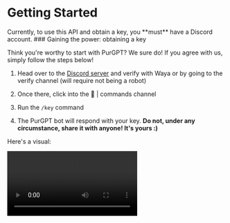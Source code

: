 
# Getting Started

<Callout type="info" emoji="ℹ️">
  Currently, to use this API and obtain a key, you **must** have a Discord
  account.
</Callout>

<Steps>
### Gaining the power: obtaining a key
 
Think you're worthy to start with PurGPT? We sure do! If you agree with us, simply follow the steps below!

1. Head over to the [Discord server](https://discord.gg/9PU85As8Pd) and verify with Waya or by going to the <DiscordChannel>verify</DiscordChannel> channel (will require not being a robot)

2. Once there, click into the <DiscordChannel>👾 | commands</DiscordChannel> channel

3. Run the `/key` command

4. The PurGPT bot will respond with your key. **Do not, under any circumstance, share it with anyone! It's yours :)**

Here's a visual:

<Video src="/docs/getting-started/gain-the-key.mp4" />

### Unleashing the power: using the AI

Once you have your key, the power of PurGPT can be unleashed. Before moving to this step, if you wish, you may test out PurGPT by chatting with it: Use the `/chat` command!

The way that one interacts with PurGPT is, currently, through POST requests (whether that be through cURL, `fetch()`, or other means). This makes it easy to use and cross platform.

A simple demonstration of using PurGPT, using the `completions` model, is below:

<Tabs items={["JavaScript/Ajax", "Node.js", "Python", "C#", "cURL/BASH"]}>
  <Tab>
   ```js copy filename="index.js"
const url = 'https://purgpt.xyz/v1/chat/completions';

const data = JSON.stringify({
        "messages": [{ "role": "user", "content": "Hello, PurGPT!" }],
        "key": "YOUR API KEY",
        "model": "gpt-3.5-turbo" // ANY DESIRED MODEL
    });

const response = await fetch(url, {
    method: 'POST',
    headers: {
        'Content-Type': 'application/json',
    },
    body: data,
});

const text = await response.text();

console.log(text);
   ```
  </Tab>
  <Tab>
   ```js copy filename="index.js"
const http = require("https");

const url = 'https://purgpt.xyz/v1/chat/completions';

const options = {
    method: 'POST',
    'Content-Type': 'application/json',
};

const data = JSON.stringify({
        "messages": [{ "role": "user", "content": "Hello, PurGPT!" }],
        "key": "YOUR API KEY",
        "model": "gpt-3.5-turbo" // ANY DESIRED MODEL
    });

let result = '';
const req = http.request(url, options, (res) => {
    console.log(res.statusCode);

    res.setEncoding('utf8');
    res.on('data', (chunk) => {
        result += chunk;
    });

    res.on('end', () => {
        console.log(result);
    });
});

req.on('error', (e) => {
    console.error(e);
});

req.write(data);
req.end();
    ```
</Tab>
<Tab>
   ```py copy filename="index.py"
import requests
from requests.structures import CaseInsensitiveDict

url = "https://purgpt.xyz/v1/chat/completions"

headers = CaseInsensitiveDict()
headers["Content-Type"] = "application/json"

data = """
{
        "messages": [{ "role": "user", "content": "Hello, PurGPT!" }],
        "key": "YOUR API KEY",
        "model": "gpt-3.5-turbo" // ANY DESIRED MODEL
    }
"""


resp = requests.post(url, headers=headers, data=data)

print(resp.status_code)
```
</Tab>
<Tab>
   ```cs copy filename="index.cs"
var url = "https://purgpt.xyz/v1/chat/completions";

var httpRequest = (HttpWebRequest)WebRequest.Create(url);
httpRequest.Method = "POST";

httpRequest.ContentType = "application/json";

var data = @"{
        ""messages"": [{ ""role"": ""user"", ""content"": ""Hello, PurGPT!"" }],
        ""key"": ""YOUR API KEY"",
        ""model"": ""gpt-3.5-turbo"" // ANY DESIRED MODEL
    }";
```
</Tab>
<Tab>
   ```bash copy filename="Console"
curl -X POST https://purgpt.xyz/v1/chat/completions -H "Content-Type: application/json" --data-binary @- <<DATA
{
        "messages": [{ "role": "user", "content": "Hello, PurGPT!" }],
        "key": "YOUR API KEY",
        "model": "gpt-3.5-turbo" // ANY DESIRED MODEL
    }
DATA

```
</Tab>
</Tabs>
Returns:

   ```json filename="Console"
   {
    "id": "chatcmpl-7aW8BDCAXErPoazm2dSI1EKEUzKBQ",
    "object": "chat.completion",
    "created": 1688937675,
    "model": "gpt-3.5-turbo-0613",
    "choices": [{
        "index": 0,
        "message": {
            "role": "assistant",
            "content": "Hello! How can I assist you today?"
        },
        "finish_reason": "stop"
    }],
    "usage": {
        "prompt_tokens": 13,
        "completion_tokens": 9,
        "total_tokens": 22
    }
}
```

### Understanding the power: how to use PurGPT

PurGPT is simple: all you have to do is send a POST request to a URL which, depending on your desired action, will give you your desired output.

The URL is constructed like so:

| **Base URL**           	| + 	| **Action**             	| = 	| **Result**                                 	|
|------------------------	|---	|------------------------	|---	|--------------------------------------------	|
| https://purgpt.xyz/v1/ 	|   	| `completions`          	|   	| https://purgpt.xyz/v1/completions          	|
|                        	|   	| `images/generations`   	|   	| https://purgpt.xyz/v1/images/generations   	|
|                        	|   	| `audio/transcriptions` 	|   	| https://purgpt.xyz/v1/audio/transcriptions 	|
|                        	|   	| `bing`                 	|   	| https://purgpt.xyz/v1/bing                 	|

Of course, there are many more `Action`s, and other URLs completely, that we offer. All those, and more, will be described in the next sections.

</Steps>
